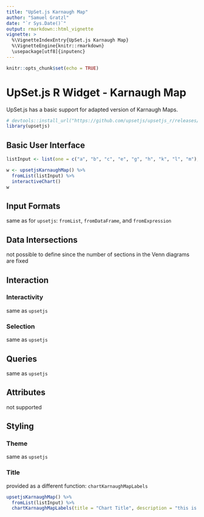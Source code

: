 ```yaml
---
title: "UpSet.js Karnaugh Map"
author: "Samuel Gratzl"
date: "`r Sys.Date()`"
output: rmarkdown::html_vignette
vignette: >
  %\VignetteIndexEntry{UpSet.js Karnaugh Map}
  %\VignetteEngine{knitr::rmarkdown}
  \usepackage[utf8]{inputenc}
---
```


```r
knitr::opts_chunk$set(echo = TRUE)
```

# UpSet.js R Widget - Karnaugh Map

UpSet.js has a basic support for adapted version of Karnaugh Maps.

```r
# devtools::install_url("https://github.com/upsetjs/upsetjs_r/releases/latest/download/upsetjs.tar.gz")
library(upsetjs)
```

## Basic User Interface

```r
listInput <- list(one = c("a", "b", "c", "e", "g", "h", "k", "l", "m"), two = c("a", "b", "d", "e", "j"), three = c("a", "e", "f", "g", "h", "i", "j", "l", "m"))

w <- upsetjsKarnaughMap() %>%
  fromList(listInput) %>%
  interactiveChart()
w
```

## Input Formats

same as for `upsetjs`: `fromList`, `fromDataFrame`, and `fromExpression`

## Data Intersections

not possible to define since the number of sections in the Venn diagrams are fixed

## Interaction

### Interactivity

same as `upsetjs`

### Selection

same as `upsetjs`

## Queries

same as `upsetjs`

## Attributes

not supported

## Styling

### Theme

same as `upsetjs`

### Title

provided as a different function: `chartKarnaughMapLabels`

```r
upsetjsKarnaughMap() %>%
  fromList(listInput) %>%
  chartKarnaughMapLabels(title = "Chart Title", description = "this is a long chart description")
```

